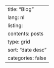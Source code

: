 ---
title: "Blog"
lang: nl
listing:
  contents: posts
  type: grid
  sort: "date desc"
  categories: false
---